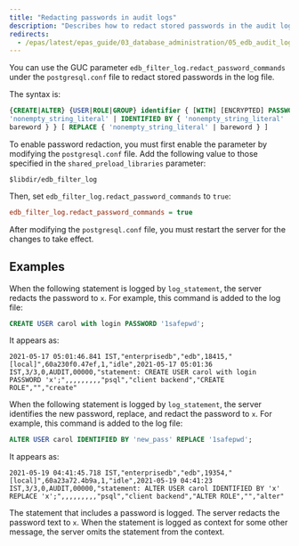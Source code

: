 ```yaml
---
title: "Redacting passwords in audit logs"
description: "Describes how to redact stored passwords in the audit log file"
redirects:
  - /epas/latest/epas_guide/03_database_administration/05_edb_audit_logging/07_redacting_passwords_from_audit_logs/ #generated for docs/epas/reorg-role-use-case-mode
---
```


<div id="redacting_passwords_from_audit_logs" class="registered_link"></div>

You can use the GUC parameter `edb_filter_log.redact_password_commands` under the `postgresql.conf` file to redact stored passwords in the log file. 

The syntax is:

```sql
{CREATE|ALTER} {USER|ROLE|GROUP} identifier { [WITH] [ENCRYPTED] PASSWORD
'nonempty_string_literal' | IDENTIFIED BY { 'nonempty_string_literal' |
bareword } } [ REPLACE { 'nonempty_string_literal' | bareword } ]
```

To enable password redaction, you must first enable the parameter by modifying the `postgresql.conf` file. Add the following value to those specified in the `shared_preload_libraries` parameter:

```text
$libdir/edb_filter_log
```

Then, set `edb_filter_log.redact_password_commands` to `true`:

```ini
edb_filter_log.redact_password_commands = true
```

After modifying the `postgresql.conf` file, you must restart the server for the changes to take effect.

## Examples

When the following statement is logged by `log_statement`, the server redacts the password to `x`. For example, this command is added to the log file:

```sql
CREATE USER carol with login PASSWORD '1safepwd';
```

It appears as:

```text
2021-05-17 05:01:46.841 IST,"enterprisedb","edb",18415,"[local]",60a230f0.47ef,1,"idle",2021-05-17 05:01:36 IST,3/3,0,AUDIT,00000,"statement: CREATE USER carol with login PASSWORD 'x';",,,,,,,,,"psql","client backend","CREATE ROLE","","create"
```

When the following statement is logged by `log_statement`, the server identifies the new password, replace, and redact the password to `x`. For example, this command is added to the log file:
 
```sql
ALTER USER carol IDENTIFIED BY 'new_pass' REPLACE '1safepwd'; 
```

It appears as:

```text
2021-05-19 04:41:45.718 IST,"enterprisedb","edb",19354,"[local]",60a23a72.4b9a,1,"idle",2021-05-19 04:41:23 IST,3/3,0,AUDIT,00000,"statement: ALTER USER carol IDENTIFIED BY 'x' REPLACE 'x';",,,,,,,,,"psql","client backend","ALTER ROLE","","alter"
```

The statement that includes a password is logged. The server redacts the password text to `x`. When the statement is logged as context for some other message, the server omits the statement from the context.
